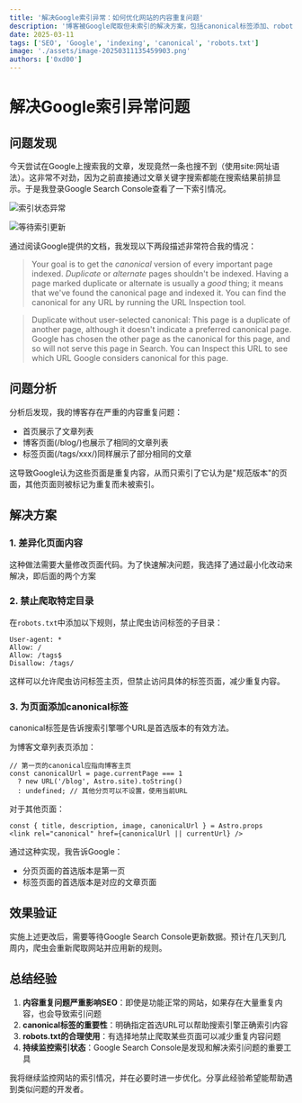 ```yaml
---
title: '解决Google索引异常：如何优化网站的内容重复问题'
description: '博客被Google爬取但未索引的解决方案，包括canonical标签添加、robots.txt优化以及实际效果分析'
date: 2025-03-11
tags: ['SEO', 'Google', 'indexing', 'canonical', 'robots.txt']
image: './assets/image-20250311135459903.png'
authors: ['0xd00']
---
```


# 解决Google索引异常问题

## 问题发现

今天尝试在Google上搜索我的文章，发现竟然一条也搜不到（使用site:网址语法）。这非常不对劲，因为之前直接通过文章关键字搜索都能在搜索结果前排显示。于是我登录Google Search Console查看了一下索引情况。

![索引状态异常](./assets/image-20250311135459903.png)

![等待索引更新](./assets/image-20250311135600983.png)

通过阅读Google提供的文档，我发现以下两段描述非常符合我的情况：

> Your goal is to get the *canonical* version of every important page indexed. *Duplicate* or *alternate* pages shouldn't be indexed. Having a page marked duplicate or alternate is usually a *good* thing; it means that we've found the canonical page and indexed it. You can find the canonical for any URL by running the URL Inspection tool.

> Duplicate without user-selected canonical: This page is a duplicate of another page, although it doesn't indicate a preferred canonical page. Google has chosen the other page as the canonical for this page, and so will not serve this page in Search. You can Inspect this URL to see which URL Google considers canonical for this page.

## 问题分析

分析后发现，我的博客存在严重的内容重复问题：
- 首页展示了文章列表
- 博客页面(/blog/)也展示了相同的文章列表
- 标签页面(/tags/xxx/)同样展示了部分相同的文章

这导致Google认为这些页面是重复内容，从而只索引了它认为是"规范版本"的页面，其他页面则被标记为重复而未被索引。

## 解决方案

### 1. 差异化页面内容

这种做法需要大量修改页面代码。为了快速解决问题，我选择了通过最小化改动来解决，即后面的两个方案

### 2. 禁止爬取特定目录

在`robots.txt`中添加以下规则，禁止爬虫访问标签的子目录：

```
User-agent: *
Allow: /
Allow: /tags$
Disallow: /tags/
```

这样可以允许爬虫访问标签主页，但禁止访问具体的标签页面，减少重复内容。

### 3. 为页面添加canonical标签

canonical标签是告诉搜索引擎哪个URL是首选版本的有效方法。

为博客文章列表页添加：

```astro
// 第一页的canonical应指向博客主页
const canonicalUrl = page.currentPage === 1
  ? new URL('/blog', Astro.site).toString()
  : undefined; // 其他分页可以不设置，使用当前URL
```

对于其他页面：

```astro
const { title, description, image, canonicalUrl } = Astro.props
<link rel="canonical" href={canonicalUrl || currentUrl} />
```

通过这种实现，我告诉Google：
- 分页页面的首选版本是第一页
- 标签页面的首选版本是对应的文章页面

## 效果验证

实施上述更改后，需要等待Google Search Console更新数据。预计在几天到几周内，爬虫会重新爬取网站并应用新的规则。

## 总结经验

1. **内容重复问题严重影响SEO**：即使是功能正常的网站，如果存在大量重复内容，也会导致索引问题
2. **canonical标签的重要性**：明确指定首选URL可以帮助搜索引擎正确索引内容
3. **robots.txt的合理使用**：有选择地禁止爬取某些页面可以减少重复内容问题
4. **持续监控索引状态**：Google Search Console是发现和解决索引问题的重要工具

我将继续监控网站的索引情况，并在必要时进一步优化。分享此经验希望能帮助遇到类似问题的开发者。